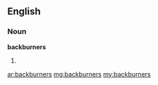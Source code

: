 ==English==

===Noun===
'''backburners'''

# {{plural of|[[backburner]]}}

[[ar:backburners]]
[[mg:backburners]]
[[my:backburners]]